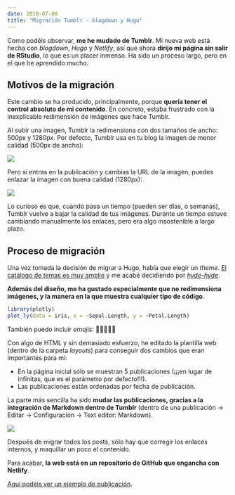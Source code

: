 ```yaml
---
date: 2018-07-08
title: "Migración Tumblr - blogdown y Hugo"
---
```


Como podéis observar, **me he mudado de Tumblr**. Mi nueva web está hecha con *blogdown*, *Hugo* y *Netlify*, así que ahora **dirijo mi página sin salir de RStudio**, lo que es un placer inmenso. Ha sido un proceso largo, pero en el que he aprendido mucho.

## Motivos de la migración

Este cambio se ha producido, principalmente, porque **quería tener el control absoluto de mi contenido**. En concreto, estaba frustrado con la inexplicable redimensión de imágenes que hace Tumblr.

Al subir una imagen, Tumblr la redimensiona con dos tamaños de ancho: 500px y 1280px. Por defecto, Tumblr usa en tu blog la imagen de menor calidad (500px de ancho):

![](https://78.media.tumblr.com/ef550b8cdb1c0f51d2d423ebe7c128c6/tumblr_inline_pah2bmJEZg1qemyzq_500.png)

Pero si entras en la publicación y cambias la URL de la imagen, puedes enlazar la imagen con buena calidad (1280px):

![](https://78.media.tumblr.com/ef550b8cdb1c0f51d2d423ebe7c128c6/tumblr_inline_pah2bmJEZg1qemyzq_1280.png)

Lo curioso es que, cuando pasa un tiempo (pueden ser días, o semanas), Tumblr vuelve a bajar la calidad de tus imágenes. Durante un tiempo estuve cambiando manualmente los enlaces, pero era algo insostenible a largo plazo.

## Proceso de migración

Una vez tomada la decisión de migrar a Hugo, había que elegir un *theme*. [El catálogo de temas es muy amplio](https://themes.gohugo.io) y me acabé decidiendo por *[hyde-hyde](https://themes.gohugo.io/hyde-hyde/)*.

**Además del diseño, me ha gustado especialmente que no redimensiona imágenes, y la manera en la que muestra cualquier tipo de código**.

``` r
library(plotly)
plot_ly(data = iris, x = ~Sepal.Length, y = ~Petal.Length)
```  

También puedo incluir *emojis*: 🎉🎉🎉🎉🎉

Con algo de HTML y sin demasiado esfuerzo, he editado la plantilla web (dentro de la carpeta *layouts*) para conseguir dos cambios que eran importantes para mí:

+ En la página inicial sólo se muestran 5 publicaciones (¡¡¡en lugar de infinitas, que es el parámetro por defecto!!!).
+ Las publicaciones están ordenadas por fecha de publicación.

La parte más sencilla ha sido **mudar las publicaciones, gracias a la integración de Markdown dentro de Tumblr** (dentro de una publicación -> Editar -> Configuración -> Text editor: Markdown).

![](/posts/20180701_migracion/ejemplo.png)

Después de migrar todos los posts, sólo hay que corregir los enlaces internos, y maquillar un poco el contenido.

Para acabar, **la web está en un repositorio de GitHub que engancha con Netlify**.

[Aquí podéis ver un ejemplo de publicación](/posts/20180524_vis_laliga/).